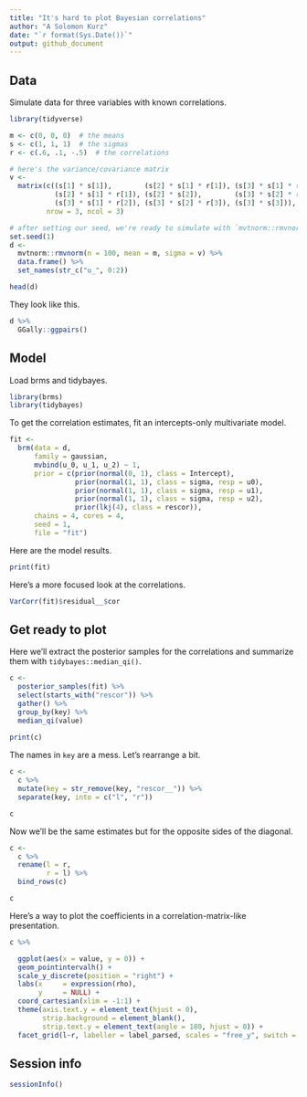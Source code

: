 ```yaml
---
title: "It's hard to plot Bayesian correlations"
author: "A Solomon Kurz"
date: "`r format(Sys.Date())`"
output: github_document
---
```


## Data

Simulate data for three variables with known correlations.

```r
library(tidyverse)

m <- c(0, 0, 0)  # the means
s <- c(1, 1, 1)  # the sigmas
r <- c(.6, .1, -.5)  # the correlations

# here's the variance/covariance matrix
v <- 
  matrix(c((s[1] * s[1]),        (s[2] * s[1] * r[1]), (s[3] * s[1] * r[2]),
           (s[2] * s[1] * r[1]), (s[2] * s[2]),        (s[3] * s[2] * r[3]),
           (s[3] * s[1] * r[2]), (s[3] * s[2] * r[3]), (s[3] * s[3])),
         nrow = 3, ncol = 3)

# after setting our seed, we're ready to simulate with `mvtnorm::rmvnorm()`
set.seed(1)
d <- 
  mvtnorm::rmvnorm(n = 100, mean = m, sigma = v) %>% 
  data.frame() %>% 
  set_names(str_c("u_", 0:2))

head(d)
```

They look like this.

```r
d %>% 
  GGally::ggpairs()
```

## Model

Load brms and tidybayes.

```r
library(brms)
library(tidybayes)
```

To get the correlation estimates, fit an intercepts-only multivariate model.

```r
fit <- 
  brm(data = d, 
      family = gaussian,
      mvbind(u_0, u_1, u_2) ~ 1,
      prior = c(prior(normal(0, 1), class = Intercept),
                prior(normal(1, 1), class = sigma, resp = u0),
                prior(normal(1, 1), class = sigma, resp = u1),
                prior(normal(1, 1), class = sigma, resp = u2),
                prior(lkj(4), class = rescor)),
      chains = 4, cores = 4, 
      seed = 1,
      file = "fit")
```

Here are the model results.

```r
print(fit)
```

Here's a more focused look at the correlations.

```r
VarCorr(fit)$residual__$cor
```

## Get ready to plot

Here we'll extract the posterior samples for the correlations and summarize them with `tidybayes::median_qi()`.

```r
c <- 
  posterior_samples(fit) %>% 
  select(starts_with("rescor")) %>% 
  gather() %>% 
  group_by(key) %>% 
  median_qi(value)
  
print(c)
```

The names in `key` are a mess. Let's rearrange a bit.

```r
c <-
  c %>% 
  mutate(key = str_remove(key, "rescor__")) %>% 
  separate(key, into = c("l", "r"))

c
```

Now we'll be the same estimates but for the opposite sides of the diagonal.

```r
c <-
  c %>% 
  rename(l = r, 
         r = l) %>% 
  bind_rows(c)

c
```

Here's a way to plot the coefficients in a correlation-matrix-like presentation.

```r
c %>% 

  ggplot(aes(x = value, y = 0)) +
  geom_pointintervalh() +
  scale_y_discrete(position = "right") +
  labs(x     = expression(rho),
       y     = NULL) +
  coord_cartesian(xlim = -1:1) +
  theme(axis.text.y = element_text(hjust = 0),
        strip.background = element_blank(),
        strip.text.y = element_text(angle = 180, hjust = 0)) +
  facet_grid(l~r, labeller = label_parsed, scales = "free_y", switch = "y")
```


## Session info

```r
sessionInfo()
```




